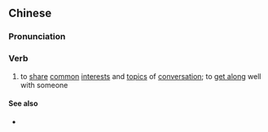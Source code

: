 {{also|聊得来}}
==Chinese==
{{zh-forms|s=聊得来|type=12}}

===Pronunciation===
{{zh-pron
|m=liáodelái
|c=liu4 dak1 loi4
|cat=v
}}

===Verb===
{{zh-verb}}

# to [[share]] [[common]] [[interest]]s and [[topic]]s of [[conversation]]; to [[get along]] well with someone

====See also====
* {{zh-l|共同語言}}